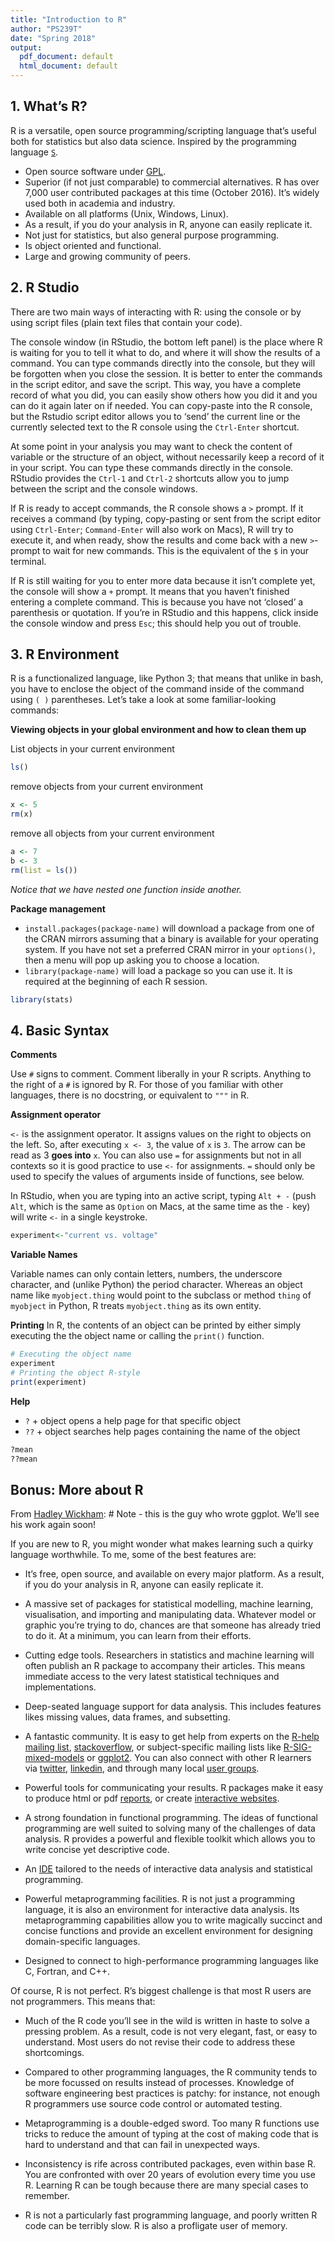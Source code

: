 ```yaml
---
title: "Introduction to R"
author: "PS239T"
date: "Spring 2018"
output:
  pdf_document: default
  html_document: default
---
```


## 1. What's R?

R is a versatile, open source programming/scripting language that's useful both for statistics but also data science. Inspired by the programming language [`S`][S].

* Open source software under [GPL][].
* Superior (if not just comparable) to commercial alternatives. R has over 7,000 user contributed packages at this time (October 2016). It's widely used both in academia and industry.
* Available on all platforms (Unix, Windows, Linux).
* As a result, if you do your analysis in R, anyone can easily replicate it.
* Not just for statistics, but also general purpose programming.
* Is object oriented and functional.
* Large and growing community of peers.

[S]: https://en.wikipedia.org/wiki/S_(programming_language)
[GPL]: https://www.gnu.org/licenses/gpl.html

## 2. R Studio

There are two main ways of interacting with R: using the console or by using script files (plain text files that contain your code).

The console window (in RStudio, the bottom left panel) is the place where R is waiting for you to tell it what to do, and where it will show the results of a command.  You can type commands directly into the console, but they will be forgotten when you close the session. It is better to enter the commands in the script editor, and save the script. This way, you have a complete record of what you did, you can easily show others how you did it and you can do it again later on if needed. You can copy-paste into the R console, but the Rstudio script editor allows you to 'send' the current line or the currently selected text to the R console using the `Ctrl-Enter` shortcut.

At some point in your analysis you may want to check the content of variable or the structure of an object, without necessarily keep a record of it in your script. You can type these commands directly in the console. RStudio provides the `Ctrl-1` and `Ctrl-2` shortcuts allow you to jump between the script and the console windows.

If R is ready to accept commands, the R console shows a `>` prompt. If it receives a command (by typing, copy-pasting or sent from the script editor using `Ctrl-Enter`; `Command-Enter` will also work on Macs), R will try to execute it, and when ready, show the results and come back with a new `>`-prompt to wait for new commands. This is the equivalent of the `$` in your terminal. 

If R is still waiting for you to enter more data because it isn't complete yet, the console will show a `+` prompt. It means that you haven't finished entering a complete command. This is because you have not 'closed' a parenthesis or quotation. If you're in RStudio and this happens, click inside the console window and press `Esc`; this should help you out of trouble.

## 3. R Environment

R is a functionalized language, like Python 3; that means that unlike in bash, you have to enclose the object of the command inside of the command using `( )` parentheses. Let's take a look at some familiar-looking commands:

**Viewing objects in your global environment and how to clean them up**

List objects in your current environment

```r
ls()
```

remove objects from your current environment

```r
x <- 5
rm(x)
```

remove all objects from your current environment

```r
a <- 7
b <- 3
rm(list = ls())
```

*Notice that we have nested one function inside another.*

**Package management**

* `install.packages(package-name)` will download a package from one of the CRAN mirrors assuming that a binary is available for your operating system. If you have not set a preferred CRAN mirror in your `options()`, then a menu will pop up asking you to choose a location.
* `library(package-name)` will load a package so you can use it. It is required at the beginning of each R session.

```r
library(stats)
```

## 4. Basic Syntax

**Comments**

Use `#` signs to comment. Comment liberally in your R scripts. Anything to the right of a `#` is ignored by R. For those of you familiar with other languages, there is no docstring, or equivalent to `"""` in R.

**Assignment operator**

`<-` is the assignment operator. It assigns values on the right to objects on the left. So, after executing `x <- 3`, the value of `x` is `3`. The arrow can be read as 3 **goes into** `x`.  You can also use `=` for assignments but not in all contexts so it is good practice to use `<-` for assignments. `=` should only be used to specify the values of arguments inside of functions, see below.

In RStudio, when you are typing into an active script, typing `Alt + -` (push `Alt`, which is the same as `Option` on Macs, at the same time as the `-` key) will write ` <- ` in a single keystroke. 

```r
experiment<-"current vs. voltage" 
```

**Variable Names**

Variable names can only contain letters, numbers, the underscore character, and (unlike Python) the period character. Whereas an object name like ```myobject.thing``` would point to the subclass or method ```thing``` of ```myobject``` in Python, R treats ```myobject.thing``` as its own entity. 

**Printing**
In R, the contents of an object can be printed by either simply executing the the object name or calling the ```print()``` function.

```r
# Executing the object name
experiment
# Printing the object R-style
print(experiment)
```

**Help**

* `?` + object opens a help page for that specific object
* `??` + object searches help pages containing the name of the object

```r
?mean
??mean
```

## Bonus: More about R

From [Hadley Wickham](http://adv-r.had.co.nz/Introduction.html):
# Note - this is the guy who wrote ggplot. We'll see his work again soon!

If you are new to R, you might wonder what makes learning such a quirky language worthwhile. To me, some of the best features are:

* It's free, open source, and available on every major platform. As a result, if you do your analysis in R, anyone can easily replicate it.

* A massive set of packages for statistical modelling, machine learning, visualisation, and importing and manipulating data. Whatever model or graphic you're trying to do, chances are that someone has already tried to do it. At a minimum, you can learn from their efforts.

* Cutting edge tools. Researchers in statistics and machine learning will often publish an R package to accompany their articles. This means immediate access to the very latest statistical techniques and implementations.

* Deep-seated language support for data analysis. This includes features likes missing values, data frames, and subsetting.

* A fantastic community. It is easy to get help from experts on the
  [R-help mailing list](https://stat.ethz.ch/mailman/listinfo/r-help), [stackoverflow](http://stackoverflow.com/questions/tagged/r), or subject-specific mailing lists like [R-SIG-mixed-models](https://stat.ethz.ch/mailman/listinfo/r-sig-mixed-models) or [ggplot2](https://groups.google.com/forum/#!forum/ggplot2). You can also connect with other R learners via [twitter](https://twitter.com/search?q=%23rstats), [linkedin](http://www.linkedin.com/groups/R-Project-Statistical-Computing-77616), and through many local [user groups](http://blog.revolutionanalytics.com/local-r-groups.html).

* Powerful tools for communicating your results. R packages make it easy to produce html or pdf [reports](http://yihui.name/knitr/), or create [interactive websites](http://www.rstudio.com/shiny/).

* A strong foundation in functional programming. The ideas of functional programming are well suited to solving many of the challenges of data analysis. R provides a powerful and flexible toolkit which allows you to write concise yet descriptive code.

* An [IDE](http://www.rstudio.com/ide/) tailored to the needs of interactive data analysis and statistical programming.

* Powerful metaprogramming facilities. R is not just a programming language, it is also an environment for interactive data analysis. Its metaprogramming capabilities allow you to write magically succinct and concise functions and provide an excellent environment for designing domain-specific languages.

* Designed to connect to high-performance programming languages like C, Fortran, and C++.

Of course, R is not perfect. R's biggest challenge is that most R users are not programmers. This means that:

* Much of the R code you'll see in the wild is written in haste to solve a pressing problem. As a result, code is not very elegant, fast, or easy to understand. Most users do not revise their code to address these shortcomings.

* Compared to other programming languages, the R community tends to be more focussed on results instead of processes. Knowledge of software engineering best practices is patchy: for instance, not enough R programmers use source code control or automated testing.

* Metaprogramming is a double-edged sword. Too many R functions use tricks to reduce the amount of typing at the cost of making code that is hard to understand and that can fail in unexpected ways.

* Inconsistency is rife across contributed packages, even within base R. You are confronted with over 20 years of evolution every time you use R. Learning R can be tough because there are many special cases to remember.

* R is not a particularly fast programming language, and poorly written R code can be terribly slow. R is also a profligate user of memory. 